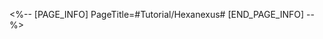 <%-- [PAGE_INFO]
PageTitle=#Tutorial/Hexanexus#
[END_PAGE_INFO] --%>
{{Tutorial
|sort      = 601203
|title     = Hexanexus
|subtitle  = 
|type      = Adventure
|about     = 
|image1    = Tutorial Hexanexus 1.png{{subst:void|<!--$UPLOAD:<<SpriteOutput/TutorialPic/TutorialPage_601203.png>-<Tutorial Hexanexus 1.png>>}}
|text1     = Some cubes have special {{Color|h|nobold=1|patterns}} on them, which need to match the patterns on the {{Color|h|nobold=1|plates}} on the two sides to solve the puzzle of the {{Color|h|nobold=1|Hexanexus}}.
}}